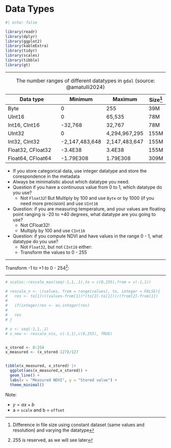 # Data Types {#sec-data-types}

```r
#| echo: false

library(readr)
library(dplyr)
library(ggplot2)
library(kableExtra)
library(tidyr)
library(scales)
library(tibble)
library(gt)

```



---

| Data type         	| Minimum        	| Maximum       	| Size[^1] |
|-------------------	|----------------	|---------------	|------	|
| Byte              	| 0              	| 255           	| 39M  	|
| UInt16            	| 0              	| 65,535        	| 78M  	|
| Int16, CInt16     	| -32,768        	| 32,767        	| 78M  	|
| UInt32            	| 0              	| 4,294,967,295 	| 155M 	|
| Int32, CInt32     	| -2,147,483,648 	| 2,147,483,647 	| 155M 	|
| Float32, CFloat32 	| -3.4E38        	| 3.4E38        	| 155M 	|
| Float64, CFloat64 	| -1.79E308      	| 1.79E308      	| 309M 	|

: The number ranges of different datatypes in `gdal` (source: @amatulli2024)

[^1]: Difference in file size using constant dataset (same values and resolution) and varying the datatype

:::{.notes}


- If you store categorical data, use integer datatype and store the corespondence in the metadata
- Always be minimalistic about which datatype you need. 
- Question if you have a continuous value from 0 to 1, which datatype do you use?
  - Not `Float32`! But Multiply by 100 and use `Byte` or by 1000 (if you need more precision) and use `UInt16`
- Question: if you are measuring temperature, and your values are floating point ranging is -20 to +40 degrees, what datatype are you going to use?
  - Not CFloat32!
  - Multiply by 100 and use `CInt16`
- Question: if you compute NDVI and have values in the range 0 - 1, what datatype do you use?
  - Not `Float32`, but not `CInt16` either:
  - Transform the values to 0 - 255

:::


---

Transform -1 to +1 to 0 - 254[^maxval]:

<!-- &= a + \frac{(x-(-1))\times(255-0)}{1-(-1)} \\ -->

\begin{align}
x' &= a + \frac{(x-min(x))\times(b - a)}{max(x)-min(x)} \\

&= 0 + \frac{(x+1)\times 254}{2} \\

&= (x+1)\times 127 \\

x` &= 127x+127 \\

x &= \frac{x'-127}{127}
\end{align}


[^maxval]: 255 is reserved, as we will see later

---

```r

# scales::rescale_max(seq(-1,1,.1),to = c(0,255),from = c(-1,1))

# rescale_n <- \(values, from = range(values), to, integer = FALSE){
#   res <- to[1]+((values-from[1])*(to[2]-to[1]))/(from[2]-from[1])
#   
#   if(integer)res <- as.integer(res)
#   
#   res
# }

# x <- seq(-1,1,.1)
# x_new <- rescale_n(x, c(-1,1),c(0,255), TRUE)


x_stored <- 0:254
x_measured <- (x_stored-127)/127


tibble(x_measured, x_stored) |> 
  ggplot(aes(x_measured,x_stored)) + 
  geom_line() +
  labs(x = "Measured NDVI", y = "Stored value") +
  theme_minimal()
```

Note: 

- $y = ax + b$
- a = `scale` and b = `offset`


